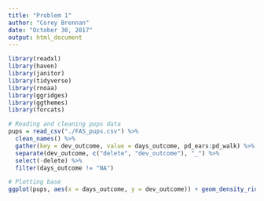 ```yaml
---
title: "Problem 1"
author: "Corey Brennan"
date: "October 30, 2017"
output: html_document
---
```


```r
library(readxl)
library(haven)
library(janitor)
library(tidyverse)
library(rnoaa)
library(ggridges)
library(ggthemes)
library(forcats)

# Reading and cleaning pups data
pups = read_csv("./FAS_pups.csv") %>%
  clean_names() %>%
  gather(key = dev_outcome, value = days_outcome, pd_ears:pd_walk) %>%
  separate(dev_outcome, c("delete", "dev_outcome"), "_") %>%
  select(-delete) %>%
  filter(days_outcome != "NA")

# Plotting base
ggplot(pups, aes(x = days_outcome, y = dev_outcome)) + geom_density_ridges(aes(fill = dev_outcome), color = "black") 

```

